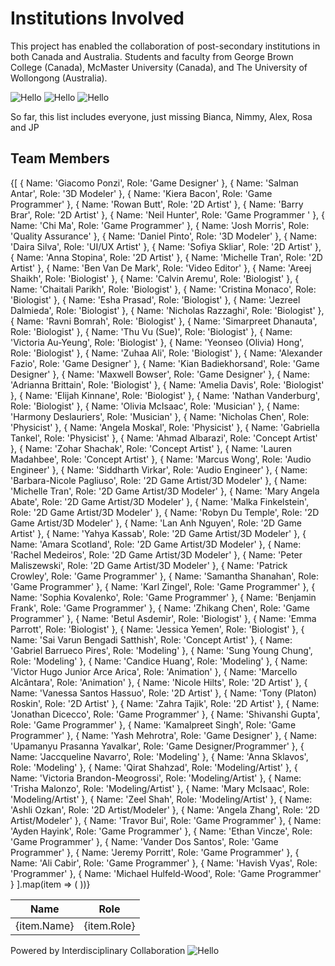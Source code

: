 # Institutions Involved

This project has enabled the collaboration of post-secondary institutions in both Canada and Australia.
Students and faculty from George Brown College (Canada), McMaster University (Canada), and
The University of Wollongong (Australia).

![Hello](/mcmaster_science.jpeg)
![Hello](/gbc.png)
![Hello](/wollongong.png)

So far, this list includes everyone, just missing Bianca, Nimmy, Alex, Rosa and JP

## Team Members
<table>
  <thead>
    <tr>
      <th>Name</th>
      <th>Role</th>
    </tr>
  </thead>
  <tbody>
    {[
      { Name: 'Giacomo Ponzi', Role: 'Game Designer' },
      { Name: 'Salman Antar', Role: '3D Modeler' },
      { Name: 'Kiera Bacon', Role: 'Game Programmer' },
      { Name: 'Rowan Butt', Role: '2D Artist' },
      { Name: 'Barry Brar', Role: '2D Artist' },
      { Name: 'Neil Hunter', Role: 'Game Programmer ' },
      { Name: 'Chi Ma', Role: 'Game Programmer' },
      { Name: 'Josh Morris', Role: 'Quality Assurance' },
      { Name: 'Daniel Pinto', Role: '3D Modeler' },
      { Name: 'Daira Silva', Role: 'UI/UX Artist' },
      { Name: 'Sofiya Skliar', Role: '2D Artist' },
      { Name: 'Anna Stopina', Role: '2D Artist' },
      { Name: 'Michelle Tran', Role: '2D Artist' },
      { Name: 'Ben Van De Mark', Role: 'Video Editor' },
      { Name: 'Areej Shaikh', Role: 'Biologist' },
      { Name: 'Calvin Aremu', Role: 'Biologist' },
      { Name: 'Chaitali Parikh', Role: 'Biologist' },
      { Name: 'Cristina Monaco', Role: 'Biologist' },
      { Name: 'Esha Prasad', Role: 'Biologist' },
      { Name: 'Jezreel Dalmieda', Role: 'Biologist' },
      { Name: 'Nicholas Razzaghi', Role: 'Biologist' },
      { Name: 'Ravni Bomrah', Role: 'Biologist' },
      { Name: 'Simarpreet Dhanauta', Role: 'Biologist' },
      { Name: 'Thu Vu (Sue)', Role: 'Biologist' },
      { Name: 'Victoria Au-Yeung', Role: 'Biologist' },
      { Name: 'Yeonseo (Olivia) Hong', Role: 'Biologist' },
      { Name: 'Zuhaa Ali', Role: 'Biologist' },
      { Name: 'Alexander Fazio', Role: 'Game Designer' },
      { Name: 'Kian Badiekhorsand', Role: 'Game Designer' },
      { Name: 'Maxwell Bowser', Role: 'Game Designer' },
      { Name: 'Adrianna Brittain', Role: 'Biologist' },
      { Name: 'Amelia Davis', Role: 'Biologist' },
      { Name: 'Elijah Kinnane', Role: 'Biologist' },
      { Name: 'Nathan Vanderburg', Role: 'Biologist' },
      { Name: 'Olivia McIsaac', Role: 'Musician' },
      { Name: 'Harmony Deslauriers', Role: 'Musician' },
      { Name: 'Nicholas Chen', Role: 'Physicist' },
      { Name: 'Angela Moskal', Role: 'Physicist' },
      { Name: 'Gabriella Tankel', Role: 'Physicist' },
      { Name: 'Ahmad Albarazi', Role: 'Concept Artist' },
      { Name: 'Zohar Shachak', Role: 'Concept Artist' },
      { Name: 'Lauren Madahbee', Role: 'Concept Artist' },
      { Name: 'Marcus Wong', Role: 'Audio Engineer' },
      { Name: 'Siddharth Virkar', Role: 'Audio Engineer' },
      { Name: 'Barbara-Nicole Pagliuso', Role: '2D Game Artist/3D Modeler' },
      { Name: 'Michelle Tran', Role: '2D Game Artist/3D Modeler' },
      { Name: 'Mary Angela Abate', Role: '2D Game Artist/3D Modeler' },
      { Name: 'Malka Finkelstein', Role: '2D Game Artist/3D Modeler' },
      { Name: 'Robyn Du Temple', Role: '2D Game Artist/3D Modeler' },
      { Name: 'Lan Anh Nguyen', Role: '2D Game Artist' },
      { Name: 'Yahya Kassab', Role: '2D Game Artist/3D Modeler' },
      { Name: 'Amara Scotland', Role: '2D Game Artist/3D Modeler' },
      { Name: 'Rachel Medeiros', Role: '2D Game Artist/3D Modeler' },
      { Name: 'Peter Maliszewski', Role: '2D Game Artist/3D Modeler' },
      { Name: 'Patrick Crowley', Role: 'Game Programmer' },
      { Name: 'Samantha Shanahan', Role: 'Game Programmer' },
      { Name: 'Karl Zingel', Role: 'Game Programmer' },
      { Name: 'Sophia Kovalenko', Role: 'Game Programmer' },
      { Name: 'Benjamin Frank', Role: 'Game Programmer' },
      { Name: 'Zhikang Chen', Role: 'Game Programmer' },
      { Name: 'Betul Asdemir', Role: 'Biologist' },
      { Name: 'Emma Parrott', Role: 'Biologist' },
      { Name: 'Jessica Yemen', Role: 'Biologist' },
      { Name: 'Sai Varun Bengadi Satthish', Role: 'Concept Artist' },
      { Name: 'Gabriel Barrueco Pires', Role: 'Modeling' },
      { Name: 'Sung Young Chung', Role: 'Modeling' },
      { Name: 'Candice Huang', Role: 'Modeling' },
      { Name: 'Victor Hugo Junior Arce Arica', Role: 'Animation' },
      { Name: 'Marcello Alcântara', Role: 'Animation' },
      { Name: 'Nicole Hilts', Role: '2D Artist' },
      { Name: 'Vanessa Santos Hassuo', Role: '2D Artist' },
      { Name: 'Tony (Platon) Roskin', Role: '2D Artist' },
      { Name: 'Zahra Tajik', Role: '2D Artist' },
      { Name: 'Jonathan Dicecco', Role: 'Game Programmer' },
      { Name: 'Shivanshi Gupta', Role: 'Game Programmer' },
      { Name: 'Kamalpreet Singh', Role: 'Game Programmer' },
      { Name: 'Yash Mehrotra', Role: 'Game Designer' },
      { Name: 'Upamanyu Prasanna Yavalkar', Role: 'Game Designer/Programmer' },
      { Name: 'Jaccqueline Navarro', Role: 'Modeling' },
      { Name: 'Anna Sklavos', Role: 'Modeling' },
      { Name: 'Qirat Shahzad', Role: 'Modeling/Artist' },
      { Name: 'Victoria Brandon-Meogrossi', Role: 'Modeling/Artist' },
      { Name: 'Trisha Malonzo', Role: 'Modeling/Artist' },
      { Name: 'Mary McIsaac', Role: 'Modeling/Artist' },
      { Name: 'Zeel Shah', Role: 'Modeling/Artist' },
      { Name: 'Ashli Ozkan', Role: '2D Artist/Modeler' },
      { Name: 'Angela Zhang', Role: '2D Artist/Modeler' },
      { Name: 'Travor Bui', Role: 'Game Programmer' },
      { Name: 'Ayden Hayink', Role: 'Game Programmer' },
      { Name: 'Ethan Vincze', Role: 'Game Programmer' },
      { Name: 'Vander Dos Santos', Role: 'Game Programmer' },
      { Name: 'Jeremy Porritt', Role: 'Game Programmer' },
      { Name: 'Ali Cabir', Role: 'Game Programmer' },
      { Name: 'Havish Vyas', Role: 'Programmer' },
      { Name: 'Michael Hulfeld-Wood', Role: 'Game Programmer' }  
    ].map(item => (
      <tr key={item.country}>
        <td>{item.Name}</td>
        <td>{item.Role}</td>
      </tr>
    ))}
  </tbody>
</table>

Powered by Interdisciplinary Collaboration
![Hello](/pie_chart.png)